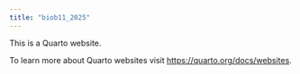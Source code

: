 ```yaml
---
title: "biob11_2025"
---
```


This is a Quarto website.

To learn more about Quarto websites visit <https://quarto.org/docs/websites>.
